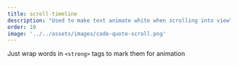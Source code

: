 ```yaml
---
title: scroll-timeline
description: "Used to make text animate white when scrolling into view"
order: 10
image: '../../assets/images/code-quote-scroll.png'
---
```


Just wrap words in `<strong>` tags to mark them for animation

<VideoPlayer
  classes="w-[540px] right-[200px] top-[20px]"
  name="quote-scroll"
/>

<Image src={screen} alt="" class="rounded-xl absolute z-1 w-[340px] right-[20px] top-[140px] hover:z-10" />
